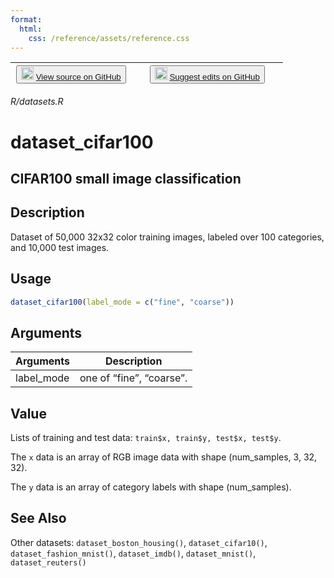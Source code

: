 ```yaml
---
format:
  html:
    css: /reference/assets/reference.css
---
```


| <button class="button"> ![](/reference/assets/GitHub-Mark-32px.png){width="20"} [View source on GitHub](https://github.com/rstudio/keras//blob/main/R/datasets.R) </button> | <button class="button"> ![](/reference/assets/GitHub-Mark-32px.png){width="20"} [Suggest edits on GitHub](https://github.com/rstudio/keras//edit/main/R/datasets.R) </button> |
|:------------------------------:|:--------------------------------------:|

*R/datasets.R*

# dataset_cifar100

## CIFAR100 small image classification

## Description
Dataset of 50,000 32x32 color training images, labeled over 100 categories, and 10,000 test images. 


## Usage
```r
dataset_cifar100(label_mode = c("fine", "coarse")) 
```

## Arguments
|Arguments|Description|
|---|---|
| label_mode | one of "fine", "coarse". |



## Value

Lists of training and test data: `train$x, train$y, test$x, test$y`. 

The `x` data is an array of RGB image data with shape (num_samples, 3, 32, 32). 

The `y` data is an array of category labels with shape (num_samples). 



## See Also
Other datasets:  `dataset_boston_housing()`, `dataset_cifar10()`, `dataset_fashion_mnist()`, `dataset_imdb()`, `dataset_mnist()`, `dataset_reuters()`

